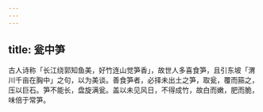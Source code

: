 ```yaml
---
---
---
```

title: 瓮中笋
---



古人诗称「长江绕郭知鱼美，好竹连山觉笋香」，故世人多喜食笋，且引东坡「渭川千亩在胸中」之句，以为美谈。善食笋者，必择未出土之笋，取瓮，覆而箍之，压以巨石。笋不能长，盘旋满瓮。盖以未见风日，不得成竹，故白而嫩，肥而脆，味倍于常笋。